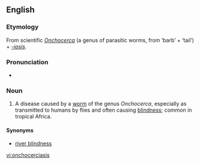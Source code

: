 ==English==

===Etymology===
From scientific {{etyl|la}} ''[[Onchocerca]]'' (a genus of parasitic worms, from {{etyl|grc}} {{term|lang=grc|ὄγκος}} ‘barb’ + {{term|lang=grc|κέρκος}} ‘tail’) + ''[[-iasis]]''.

===Pronunciation===
* {{IPA|/ɒŋkəsɜːˈkaɪəsɪs/}}

===Noun===
{{en-noun|onchocerciases|-}}

# {{medicine}} A disease caused by a [[worm]] of the genus ''Onchocerca'', especially as transmitted to humans by flies and often causing [[blindness]]; common in tropical Africa.

====Synonyms====
* [[river blindness]]

[[vi:onchocerciasis]]